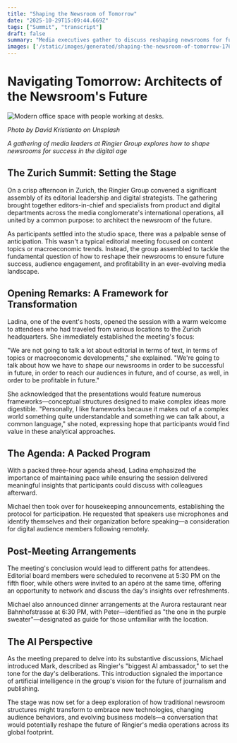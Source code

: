 ```yaml
---
title: "Shaping the Newsroom of Tomorrow"
date: "2025-10-29T15:09:44.669Z"
tags: ["Summit", "transcript"]
draft: false
summary: "Media executives gather to discuss reshaping newsrooms for future success in the digital age."
images: ['/static/images/generated/shaping-the-newsroom-of-tomorrow-1761750582843.jpg']
---
```


# Navigating Tomorrow: Architects of the Newsroom's Future


![Modern office space with people working at desks.](/static/images/generated/shaping-the-newsroom-of-tomorrow-1761750582843.jpg)

*Photo by David Kristianto on Unsplash*

*A gathering of media leaders at Ringier Group explores how to shape newsrooms for success in the digital age*

## The Zurich Summit: Setting the Stage

On a crisp afternoon in Zurich, the Ringier Group convened a significant assembly of its editorial leadership and digital strategists. The gathering brought together editors-in-chief and specialists from product and digital departments across the media conglomerate's international operations, all united by a common purpose: to architect the newsroom of the future.

As participants settled into the studio space, there was a palpable sense of anticipation. This wasn't a typical editorial meeting focused on content topics or macroeconomic trends. Instead, the group assembled to tackle the fundamental question of how to reshape their newsrooms to ensure future success, audience engagement, and profitability in an ever-evolving media landscape.

## Opening Remarks: A Framework for Transformation

Ladina, one of the event's hosts, opened the session with a warm welcome to attendees who had traveled from various locations to the Zurich headquarters. She immediately established the meeting's focus:

"We are not going to talk a lot about editorial in terms of text, in terms of topics or macroeconomic developments," she explained. "We're going to talk about how we have to shape our newsrooms in order to be successful in future, in order to reach our audiences in future, and of course, as well, in order to be profitable in future."

She acknowledged that the presentations would feature numerous frameworks—conceptual structures designed to make complex ideas more digestible. "Personally, I like frameworks because it makes out of a complex world something quite understandable and something we can talk about, a common language," she noted, expressing hope that participants would find value in these analytical approaches.

## The Agenda: A Packed Program

With a packed three-hour agenda ahead, Ladina emphasized the importance of maintaining pace while ensuring the session delivered meaningful insights that participants could discuss with colleagues afterward.

Michael then took over for housekeeping announcements, establishing the protocol for participation. He requested that speakers use microphones and identify themselves and their organization before speaking—a consideration for digital audience members following remotely.

## Post-Meeting Arrangements

The meeting's conclusion would lead to different paths for attendees. Editorial board members were scheduled to reconvene at 5:30 PM on the fifth floor, while others were invited to an apéro at the same time, offering an opportunity to network and discuss the day's insights over refreshments.

Michael also announced dinner arrangements at the Aurora restaurant near Bahnhofstrasse at 6:30 PM, with Peter—identified as "the one in the purple sweater"—designated as guide for those unfamiliar with the location.

## The AI Perspective

As the meeting prepared to delve into its substantive discussions, Michael introduced Mark, described as Ringier's "biggest AI ambassador," to set the tone for the day's deliberations. This introduction signaled the importance of artificial intelligence in the group's vision for the future of journalism and publishing.

The stage was now set for a deep exploration of how traditional newsroom structures might transform to embrace new technologies, changing audience behaviors, and evolving business models—a conversation that would potentially reshape the future of Ringier's media operations across its global footprint.
